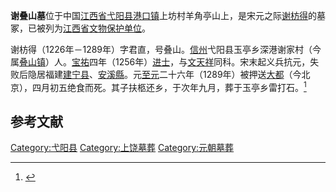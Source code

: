 {{coord|28|12|24|N|117|24|18|E|display=title|scale:10000}}<!-- 仅定位至上坊村，欠精确 -->
{{文物保护单位
| 级别 = 省级
| 省区市 = 江西省
| 名称 = 谢叠山墓
| 图片 = 
| 所在 = [[弋阳县|弋阳县]][[港口镇|港口镇]]
| 分类 = 古墓葬
| 时代 = [[元朝|元]]
| 编号 = 
| 登录 = 
}}

'''谢叠山墓'''位于中国[[江西省|江西省]][[弋阳县|弋阳县]][[港口镇|港口镇]]上坊村羊角亭山上，是宋元之际[[谢枋得|谢枋得]]的墓冢，已被列为[[江西省文物保护单位|江西省文物保护单位]]。

谢枋得（1226年－1289年）字君直，号叠山。[[信州_(古代)|信州]]弋阳县玉亭乡深港谢家村（今属[[叠山镇|叠山镇]]）人。[[宝祐|宝祐]]四年（1256年）[[进士|进士]]，与[[文天祥|文天祥]]同科。宋末起义兵抗元，失败后隐居福建[[建宁县|建宁县]]、[[安溪縣|安溪縣]]。元[[至元_(忽必烈)|至元]]二十六年（1289年）被押送[[大都|大都]]（今北京），四月初五绝食而死。其子扶柩还乡，于次年九月，葬于玉亭乡雷打石。<ref>{{Cite web|title=谢叠山墓|publisher=上饶之窗|url=http://www.srzc.com/news/gj/097319572.html|deadurl=yes|archiveurl=https://web.archive.org/web/20131022071106/http://www.srzc.com/news/gj/097319572.html|archivedate=2013-10-22|access-date=2012-01-11}}</ref>

==参考文献==
{{reflist}}

{{上饶市境内的江西省文物保护单位}}

{{DEFAULTSORT:xie}}
[[Category:弋阳县|Category:弋阳县]]
[[Category:上饶墓葬|Category:上饶墓葬]]
[[Category:元朝墓葬|Category:元朝墓葬]]
